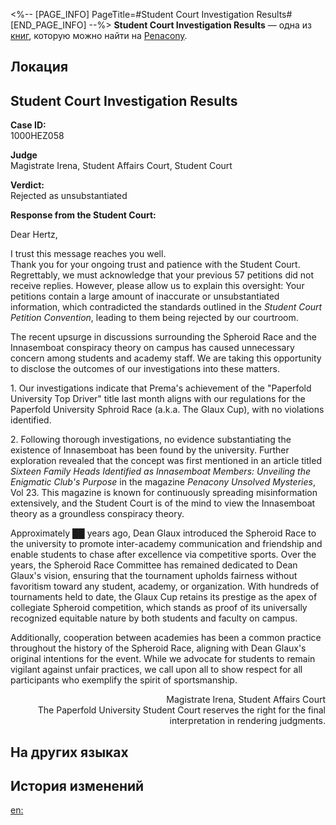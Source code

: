 <%-- [PAGE_INFO]
PageTitle=#Student Court Investigation Results#
[END_PAGE_INFO] --%>
{{Дополнить}}
{{Книга Инфобокс
|id           = 413
|partIds      = 190708
|Название     = 
|Изображение  = Предмет Газета.png
|Мир          = Penacony
|Томов        = 1
|Автор        = <!--нужно добавить-->
|Описание     = The results of the investigation into the hotly-discussed organization known among students as "Innasemboat."
|Том1         = {{tx}}
|Источник1    = {{tx|Отсутствует источник}}
|Персонажи    = 
|Фракции      = Penacony
}}
'''Student Court Investigation Results''' — одна из [[Книги|книг]], которую можно найти на [[Penacony]].

==Локация==
{{Отметка карты|<!--название карты-->|<!--id отметки-->}}

==Student Court Investigation Results==
'''Case ID:'''<br />
1000HEZ058

'''Judge'''<br />
Magistrate Irena, Student Affairs Court, Student Court

'''Verdict:'''<br />
Rejected as unsubstantiated

'''Response from the Student Court:'''

Dear Hertz,

I trust this message reaches you well.<br />
Thank you for your ongoing trust and patience with the Student Court. Regrettably, we must acknowledge that your previous 57 petitions did not receive replies. However, please allow us to explain this oversight: Your petitions contain a large amount of inaccurate or unsubstantiated information, which contradicted the standards outlined in the ''Student Court Petition Convention'', leading to them being rejected by our courtroom.

The recent upsurge in discussions surrounding the Spheroid Race and the Innasemboat conspiracy theory on campus has caused unnecessary concern among students and academy staff. We are taking this opportunity to disclose the outcomes of our investigations into these matters.

1. Our investigations indicate that Prema's achievement of the "Paperfold University Top Driver" title last month aligns with our regulations for the Paperfold University Sphroid Race (a.k.a. The Glaux Cup), with no violations identified.

2. Following thorough investigations, no evidence substantiating the existence of Innasemboat has been found by the university. Further exploration revealed that the concept was first mentioned in an article titled ''Sixteen Family Heads Identified as Innasemboat Members: Unveiling the Enigmatic Club's Purpose'' in the magazine ''Penacony Unsolved Mysteries'', Vol 23. This magazine is known for continuously spreading misinformation extensively, and the Student Court is of the mind to view the Innasemboat theory as a groundless conspiracy theory.

Approximately ██ years ago, Dean Glaux introduced the Spheroid Race to the university to promote inter-academy communication and friendship and enable students to chase after excellence via competitive sports. Over the years, the Spheroid Race Committee has remained dedicated to Dean Glaux's vision, ensuring that the tournament upholds fairness without favoritism toward any student, academy, or organization. With hundreds of tournaments held to date, the Glaux Cup retains its prestige as the apex of collegiate Spheroid competition, which stands as proof of its universally recognized equitable nature by both students and faculty on campus.

Additionally, cooperation between academies has been a common practice throughout the history of the Spheroid Race, aligning with Dean Glaux's original intentions for the event. While we advocate for students to remain vigilant against unfair practices, we call upon all to show respect for all participants who exemplify the spirit of sportsmanship.


<div align="right">Magistrate Irena, Student Affairs Court<br />
The Paperfold University Student Court reserves the right for the final interpretation in rendering judgments.</div>



==На других языках==
{{На других языках
|en   = Student Court Investigation Results
|zhs  = 学生法庭•调查结果公示
|zht  = 學生法庭•調查結果公告
|ja   = 学生法廷・調査結果のお知らせ
|ko   = 학생 법원•조사 결과 공시
|es   = Resultados de la investigación del tribunal estudiantil
|fr   = Résultats de l'enquête de la cour des étudiants
|ru   = Результаты расследования Студенческого суда
|th   = ชี้แจงผลตรวจสอบ จากศาลนักศึกษา
|vi   = Tòa Án Sinh Viên - Công Bố Kết Quả Điều Tra
|de   = Ermittlungsergebnis des Studierendengerichts
|id   = Pengumpulan Hasil Investigasi Pengadilan Pelajar
|pt   = Resultados de Investigação da Corte Estudantil
}}

==История изменений==
{{История изменений|3.5}}

[[en:]]